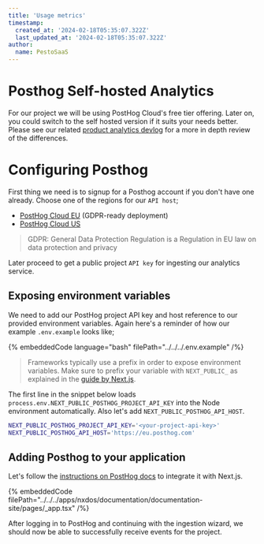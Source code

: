 ```yaml
---
title: 'Usage metrics'
timestamp:
  created_at: '2024-02-18T05:35:07.322Z'
  last_updated_at: '2024-02-18T05:35:07.322Z'
author:
  name: PestoSaaS
---
```


# Posthog Self-hosted Analytics

For our project we will be using PostHog Cloud's free tier offering. Later on, you could switch to the self hosted version if it suits your needs better. Please see our related [product analytics devlog](/devlogs/product-analytics) for a more in depth review of the differences.

# Configuring Posthog

First thing we need is to signup for a Posthog account if you don't have one already. Choose one of the regions for our `API host`;

- [PostHog Cloud EU](https://eu.posthog.com/signup) (GDPR-ready deployment)
- [PostHog Cloud US](https://app.posthog.com/signup)

> GDPR: General Data Protection Regulation is a Regulation in EU law on data protection and privacy

Later proceed to get a public project `API key` for ingesting our analytics service.

## Exposing environment variables

We need to add our PostHog project API key and host reference to our provided environment variables. Again here's a reminder of how our example `.env.example` looks like;

{% embeddedCode language="bash"
filePath="../../../.env.example"
/%}

> Frameworks typically use a prefix in order to expose environment variables. Make sure to prefix your variable with `NEXT_PUBLIC_` as explained in the [guide by Next.js](https://nextjs.org/docs/basic-features/environment-variables#exposing-environment-variables-to-the-browser).

The first line in the snippet below loads `process.env.NEXT_PUBLIC_POSTHOG_PROJECT_API_KEY` into the Node environment automatically. Also let's add `NEXT_PUBLIC_POSTHOG_API_HOST`.

```bash
NEXT_PUBLIC_POSTHOG_PROJECT_API_KEY='<your-project-api-key>'
NEXT_PUBLIC_POSTHOG_API_HOST='https://eu.posthog.com'
```

## Adding Posthog to your application

Let's follow the [instructions on PostHog docs](https://posthog.com/docs/integrate/third-party/next-js) to integrate it with Next.js.

{% embeddedCode
filePath="../../../apps/nxdos/documentation/documentation-site/pages/_app.tsx"
/%}

After logging in to PostHog and continuing with the ingestion wizard, we should now be able to successfully receive events for the project.
